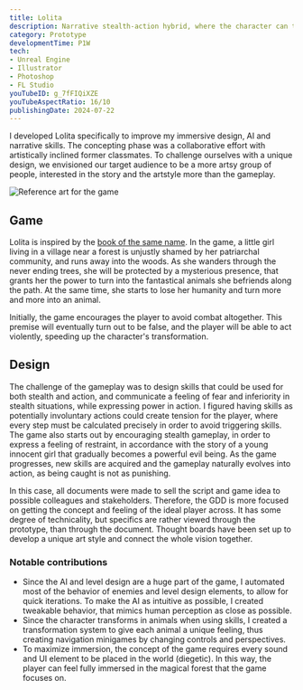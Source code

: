 ```yaml
---
title: Lolita
description: Narrative stealth-action hybrid, where the character can transform into a multitude of animals.
category: Prototype
developmentTime: P1W
tech:
- Unreal Engine
- Illustrator
- Photoshop
- FL Studio
youTubeID: g_7fFIQiXZE
youTubeAspectRatio: 16/10
publishingDate: 2024-07-22
---
```


I developed Lolita specifically to improve my immersive design, AI and narrative skills. The concepting phase was a collaborative effort with artistically inclined former classmates. To challenge ourselves with a unique design, we envisioned our target audience to be a more artsy group of people, interested in the story and the artstyle more than the gameplay.

![Reference art for the game](./lolita-game.webp)

## Game

Lolita is inspired by the [book of the same name](https://wikipedia.org/wiki/Lolita). In the game, a little girl living in a village near a forest is unjustly shamed by her patriarchal community, and runs away into the woods. As she wanders through the never ending trees, she will be protected by a mysterious presence, that grants her the power to turn into the fantastical animals she befriends along the path. At the same time, she starts to lose her humanity and turn more and more into an animal.

Initially, the game encourages the player to avoid combat altogether. This premise will eventually turn out to be false, and the player will be able to act violently, speeding up the character's transformation.

## Design

The challenge of the gameplay was to design skills that could be used for both stealth and action, and communicate a feeling of fear and inferiority in stealth situations, while expressing power in action. I figured having skills as potentially involuntary actions could create tension for the player, where every step must be calculated precisely in order to avoid triggering skills. The game also starts out by encouraging stealth gameplay, in order to express a feeling of restraint, in accordance with the story of a young innocent girl that gradually becomes a powerful evil being. As the game progresses, new skills are acquired and the gameplay naturally evolves into action, as being caught is not as punishing.

In this case, all documents were made to sell the script and game idea to possible colleagues and stakeholders. Therefore, the GDD is more focused on getting the concept and feeling of the ideal player across. It has some degree of technicality, but specifics are rather viewed through the prototype, than through the document. Thought boards have been set up to develop a unique art style and connect the whole vision together.

### Notable contributions

* Since the AI and level design are a huge part of the game, I automated most of the behavior of enemies and level design elements, to allow for quick iterations. To make the AI as intuitive as possible, I created tweakable behavior, that mimics human perception as close as possible.
* Since the character transforms in animals when using skills, I created a transformation system to give each animal a unique feeling, thus creating navigation minigames by changing controls and perspectives.
* To maximize immersion, the concept of the game requires every sound and UI element to be placed in the world (diegetic). In this way, the player can feel fully immersed in the magical forest that the game focuses on.
